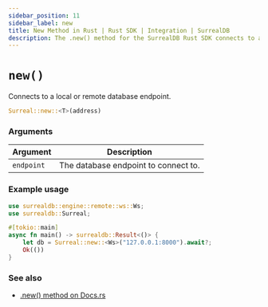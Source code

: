 ```yaml
---
sidebar_position: 11
sidebar_label: new
title: New Method in Rust | Rust SDK | Integration | SurrealDB
description: The .new() method for the SurrealDB Rust SDK connects to a local or remote database endpoint.
---
```


# `new()`

Connects to a local or remote database endpoint.

```rust title="Method Syntax"
Surreal::new::<T>(address)
```

### Arguments
<table>
    <thead>
        <tr>
            <th colspan="2" scope="col">Argument</th>
            <th colspan="2" scope="col">Description</th>
        </tr>
    </thead>
    <tbody>
        <tr>
            <td colspan="2" scope="row" data-label="Argument">
                <code>endpoint</code>
            </td>
            <td colspan="2" scope="row" data-label="Description">
                The database endpoint to connect to.
            </td>
        </tr>
    </tbody>
</table>

### Example usage

```rust
use surrealdb::engine::remote::ws::Ws;
use surrealdb::Surreal;

#[tokio::main]
async fn main() -> surrealdb::Result<()> {
    let db = Surreal::new::<Ws>("127.0.0.1:8000").await?;
    Ok(())
}
```

### See also

* [.new() method on Docs.rs](https://docs.rs/surrealdb/latest/surrealdb/struct.Surreal.html#method.new)